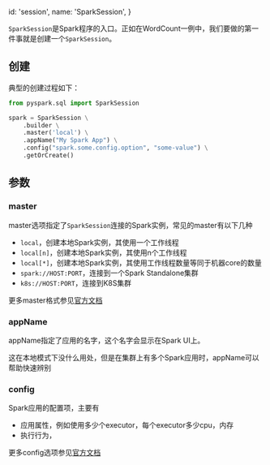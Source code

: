   id: 'session',
  name: 'SparkSession',
}

`SparkSession`是Spark程序的入口。正如在WordCount一例中，我们要做的第一件事就是创建一个`SparkSession`。

## 创建

典型的创建过程如下：

```python
from pyspark.sql import SparkSession

spark = SparkSession \
    .builder \
    .master('local') \
    .appName("My Spark App") \
    .config("spark.some.config.option", "some-value") \
    .getOrCreate()
```
## 参数

### master

master选项指定了`SparkSession`连接的Spark实例，常见的master有以下几种

- `local`，创建本地Spark实例，其使用一个工作线程
- `local[n]`，创建本地Spark实例，其使用n个工作线程
- `local[*]`，创建本地Spark实例，其使用工作线程数量等同于机器core的数量
- `spark://HOST:PORT`，连接到一个Spark Standalone集群
- `k8s://HOST:PORT`，连接到K8S集群

更多master格式参见[官方文档](https://spark.apache.org/docs/3.0.0/submitting-applications.html#master-urls)

### appName

appName指定了应用的名字，这个名字会显示在Spark UI上。

这在本地模式下没什么用处，但是在集群上有多个Spark应用时，appName可以帮助快速辨别

### config

Spark应用的配置项，主要有

- 应用属性，例如使用多少个executor，每个executor多少cpu，内存
- 执行行为，

更多config选项参见[官方文档](https://spark.apache.org/docs/3.0.0/configuration.html#application-properties)